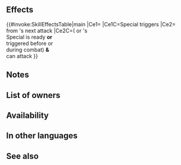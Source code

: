{{Special
|tagid=SID_曲射
|intID=4295
|exclusive=0
|canUseWeapon={{WeaponList|Bow}}
|canUseMove={{MoveList|All}}
|cost=500
|cooldown=2
|effect=Boosts Special damage by 30% of the greater of foe's Spd or Def.<br><br>If unit's or foe's Special is ready or unit's or foe's Special triggered before or during this combat and if unit can attack during combat, reduces damage from foe's next attack by 40% (once per combat; excluding area-of-effect Specials).
|required=Moonbow
|properties=random_owner,offensive_special
}}
==Effects==
{{#invoke:SkillEffectsTable|main
|Ce1={{Eft|Damage Boost|30% of the greater<br>of {{Tgt|Foe}}'s Spd/Def}}
|Ce1C=Special triggers
|Ce2={{Eft|Damage Reduction|40%}}<br>from {{Tgt|Foe}}'s next attack
|Ce2C=({{Tgt|Unit}} or {{Tgt|Foe}}'s<br>Special is ready '''or'''<br>triggered before or<br>during combat) '''&'''<br>{{Tgt|Unit}} can attack
}}
==Notes==
{{DamageBoost}}
{{DamagePercentageReduction}}
{{IfUnitCanCounter|[[Special "reduces damage by X%" effect]]}}

==List of owners==
{{Skill Hero List}}
==Availability==
{{PassiveFocusList}}
{{PassiveDistributionList}}
{{PassiveCombatManualList}}
==In other languages==
{{OtherLanguages
|japanese=曲射
|german=Schweifschuss
|spanishEU=Oportunista
|spanishLA=Oportunista
|french=Tir travaillé
|italian=Tiro effettato
|chineseTW=曲射
|portuguese=Tiro curvado
}}
==See also==
{{See also skills|cond=((SCategory='special' AND Description LIKE '%reduces damage from foe_s next attack%') OR (Description LIKE '%special is ready%' OR Description LIKE '%special%triggered before or during%')) AND (Exclusive=1 AND Name NOT LIKE '%+' AND Properties HOLDS NOT 'arcane')}}
{{Specials Navbox}}